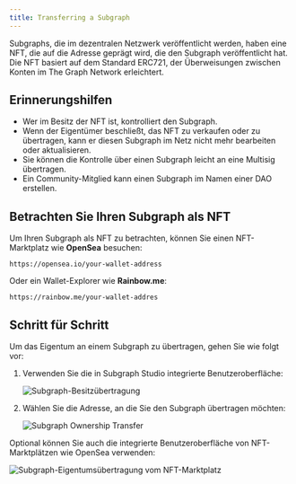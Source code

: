 ```yaml
---
title: Transferring a Subgraph
---
```


Subgraphs, die im dezentralen Netzwerk veröffentlicht werden, haben eine NFT, die auf die Adresse geprägt wird, die den Subgraph veröffentlicht hat. Die NFT basiert auf dem Standard ERC721, der Überweisungen zwischen Konten im The Graph Network erleichtert.

## Erinnerungshilfen

- Wer im Besitz der NFT ist, kontrolliert den Subgraph.
- Wenn der Eigentümer beschließt, das NFT zu verkaufen oder zu übertragen, kann er diesen Subgraph im Netz nicht mehr bearbeiten oder aktualisieren.
- Sie können die Kontrolle über einen Subgraph leicht an eine Multisig übertragen.
- Ein Community-Mitglied kann einen Subgraph im Namen einer DAO erstellen.

## Betrachten Sie Ihren Subgraph als NFT

Um Ihren Subgraph als NFT zu betrachten, können Sie einen NFT-Marktplatz wie **OpenSea** besuchen:

```
https://opensea.io/your-wallet-address
```

Oder ein Wallet-Explorer wie **Rainbow.me**:

```
https://rainbow.me/your-wallet-addres
```

## Schritt für Schritt

Um das Eigentum an einem Subgraph zu übertragen, gehen Sie wie folgt vor:

1. Verwenden Sie die in Subgraph Studio integrierte Benutzeroberfläche:

   ![Subgraph-Besitzübertragung](/img/subgraph-ownership-transfer-1.png)

2. Wählen Sie die Adresse, an die Sie den Subgraph übertragen möchten:

   ![Subgraph Ownership Transfer](/img/subgraph-ownership-transfer-2.png)

Optional können Sie auch die integrierte Benutzeroberfläche von NFT-Marktplätzen wie OpenSea verwenden:

![Subgraph-Eigentumsübertragung vom NFT-Marktplatz](/img/subgraph-ownership-transfer-nft-marketplace.png)
